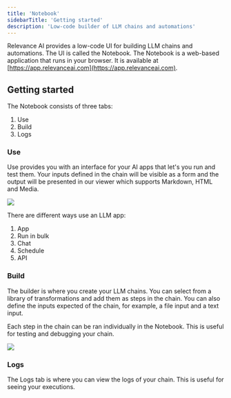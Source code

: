 ```yaml
---
title: 'Notebook'
sidebarTitle: 'Getting started'
description: 'Low-code builder of LLM chains and automations'
---
```


Relevance AI provides a low-code UI for building LLM chains and automations. The UI is called the Notebook. The Notebook is a web-based application that runs in your browser. It is available at [https://app.relevanceai.com](https://app.relevanceai.com).

## Getting started

The Notebook consists of three tabs:
1. Use
2. Build
3. Logs

### Use

Use provides you with an interface for your AI apps that let's you run and test them. Your inputs defined in the chain will be visible as a form and the output will be presented in our viewer which supports Markdown, HTML and Media.

<Frame caption="Screenshot of the App page in the Notebook">
  <img src="/images/notebook-app.png" />
</Frame>

There are different ways use an LLM app:

1. App
2. Run in bulk
3. Chat
4. Schedule
5. API

### Build

The builder is where you create your LLM chains. You can select from a library of transformations and add them as steps in the chain. You can also define the inputs expected of the chain, for example, a file input and a text input.

Each step in the chain can be ran individually in the Notebook. This is useful for testing and debugging your chain.

<Frame caption="Screenshot of the Build page in the Notebook">
  <img src="/images/notebook-chain.png" />
</Frame>

### Logs

The Logs tab is where you can view the logs of your chain. This is useful for seeing your executions.